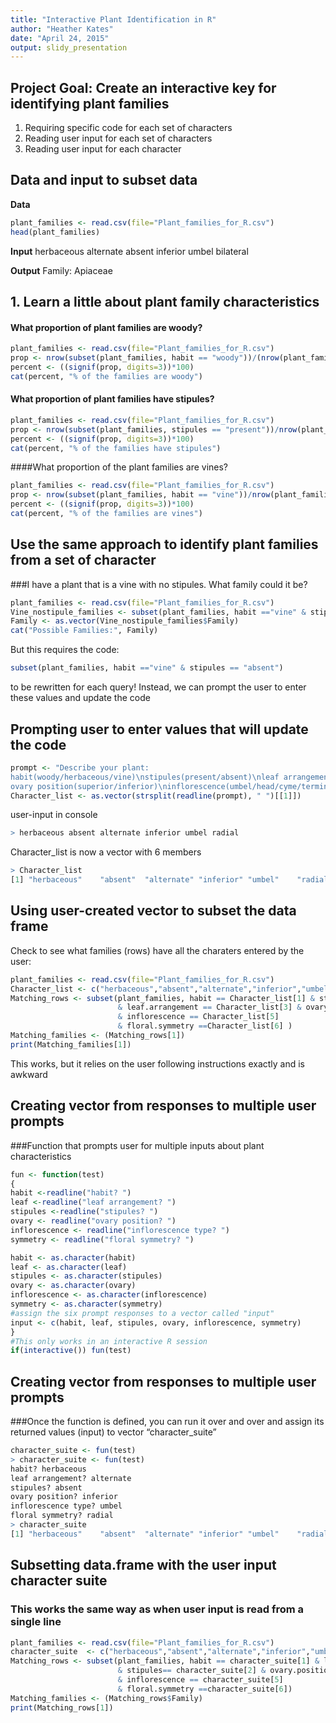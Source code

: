 ```yaml
---
title: "Interactive Plant Identification in R"
author: "Heather Kates"
date: "April 24, 2015"
output: slidy_presentation
---
```


## Project Goal: Create an interactive key for identifying plant families
1. Requiring specific code for each set of characters
2. Reading user input for each set of characters
3. Reading user input for each character  

## Data and input to subset data
**Data**
```r
plant_families <- read.csv(file="Plant_families_for_R.csv")
head(plant_families)
```
**Input**
herbaceous alternate absent inferior umbel bilateral  

**Output**
Family: Apiaceae
  

## 1. Learn a little about plant family characteristics

#### What proportion of plant families are woody?
```r
plant_families <- read.csv(file="Plant_families_for_R.csv")
prop <- nrow(subset(plant_families, habit == "woody"))/(nrow(plant_families))
percent <- ((signif(prop, digits=3))*100)
cat(percent, "% of the families are woody")
```
#### What proportion of plant families have stipules?
```r
plant_families <- read.csv(file="Plant_families_for_R.csv")
prop <- nrow(subset(plant_families, stipules == "present"))/nrow(plant_families)
percent <- ((signif(prop, digits=3))*100)
cat(percent, "% of the families have stipules")
```
####What proportion of the plant families are vines?
```r
plant_families <- read.csv(file="Plant_families_for_R.csv")
prop <- nrow(subset(plant_families, habit == "vine"))/nrow(plant_families)
percent <- ((signif(prop, digits=3))*100)
cat(percent, "% of the families are vines")
```

## Use the same approach to identify plant families from a set of character
###I have a plant that is a vine with no stipules.  What family could it be?
```r
plant_families <- read.csv(file="Plant_families_for_R.csv")
Vine_nostipule_families <- subset(plant_families, habit =="vine" & stipules == "absent")
Family <- as.vector(Vine_nostipule_families$Family)
cat("Possible Families:", Family)
```
But this requires the code:
```r
subset(plant_families, habit =="vine" & stipules == "absent") 
```
to be rewritten for each query!
Instead, we can prompt the user to enter these values and update the code

## Prompting user to enter values that will update the code

```r
prompt <- "Describe your plant:
habit(woody/herbaceous/vine)\nstipules(present/absent)\nleaf arrangement(opposite/alternate) 
ovary position(superior/inferior)\ninflorescence(umbel/head/cyme/terminal)\nfloral symmetry(radial/zygomorphic/actinomorphic)"
Character_list <- as.vector(strsplit(readline(prompt), " ")[[1]])
```
user-input in console
```r
> herbaceous absent alternate inferior umbel radial
```
Character_list is now a vector with 6 members
```r
> Character_list
[1] "herbaceous"    "absent"  "alternate" "inferior" "umbel"    "radial"  
```
## Using user-created vector to subset the data frame
Check to see what families (rows) have all the charaters entered by the user:
```r
plant_families <- read.csv(file="Plant_families_for_R.csv")
Character_list <- c("herbaceous","absent","alternate","inferior","umbel","bilateral")
Matching_rows <- subset(plant_families, habit == Character_list[1] & stipules == Character_list[2] 
                        & leaf.arrangement == Character_list[3] & ovary.position== Character_list[4]  
                        & inflorescence == Character_list[5]
                        & floral.symmetry ==Character_list[6] )
Matching_families <- (Matching_rows[1])
print(Matching_families[1])
```
This works, but it relies on the user following instructions exactly and is awkward

## Creating vector from responses to multiple user prompts
###Function that prompts user for multiple inputs about plant characteristics
```r
fun <- function(test)
{
habit <-readline("habit? ")
leaf <-readline("leaf arrangement? ")
stipules <-readline("stipules? ")
ovary <- readline("ovary position? ")
inflorescence <- readline("inflorescence type? ")
symmetry <- readline("floral symmetry? ")

habit <- as.character(habit)
leaf <- as.character(leaf)
stipules <- as.character(stipules)
ovary <- as.character(ovary)
inflorescence <- as.character(inflorescence)
symmetry <- as.character(symmetry)
#assign the six prompt responses to a vector called "input"
input <- c(habit, leaf, stipules, ovary, inflorescence, symmetry)
}
#This only works in an interactive R session
if(interactive()) fun(test)
```

## Creating vector from responses to multiple user prompts
###Once the function is defined, you can run it over and over and assign its returned values (input) to vector "character_suite"
```r
character_suite <- fun(test)
> character_suite <- fun(test)
habit? herbaceous
leaf arrangement? alternate
stipules? absent
ovary position? inferior
inflorescence type? umbel
floral symmetry? radial
> character_suite
[1] "herbaceous"    "absent"  "alternate" "inferior" "umbel"    "radial"  
```

## Subsetting data.frame with the user input character suite
### This works the same way as when user input is read from a single line
```r
plant_families <- read.csv(file="Plant_families_for_R.csv")
character_suite  <- c("herbaceous","absent","alternate","inferior","umbel","bilateral")
Matching_rows <- subset(plant_families, habit == character_suite[1] & leaf.arrangement == character_suite[3]
                        & stipules== character_suite[2] & ovary.position== character_suite[4]
                        & inflorescence == character_suite[5]
                        & floral.symmetry ==character_suite[6])
Matching_families <- (Matching_rows$Family)
print(Matching_rows[1])
```